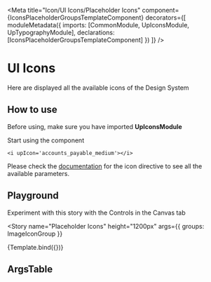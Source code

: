 
<Meta
  title="Icon/UI Icons/Placeholder Icons"
  component={IconsPlaceholderGroupsTemplateComponent}
  decorators={[
    moduleMetadata({
      imports: [CommonModule, UpIconsModule, UpTypographyModule],
      declarations: [IconsPlaceholderGroupsTemplateComponent]
    })
  ]}
/>


# UI Icons

Here are displayed all the available icons of the Design System

## How to use

Before using, make sure you have imported **UpIconsModule**


Start using the component

    <i upIcon='accounts_payable_medium'></i>

Please check the [documentation](?path=/docs/icon-icon--icon) for the icon directive to see all the available parameters.

## Playground

Experiment with this story with the Controls in the Canvas tab

<Story
  name="Placeholder Icons"
  height="1200px"
  args={{
    groups: ImageIconGroup
  }}
>
  {Template.bind({})}
</Story>

## ArgsTable

<ArgsTable of={UpIconDirective} />
